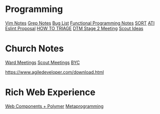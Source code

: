 = Programming =
[[Vim Notes]]
[[Grep Notes]]
[[Bug List]]
[[Functional Programming Notes]]
[[SORT]]
[[ATI]]
[[Eslint Proposal]]
[[HOW TO TRIAGE]]
[[DTM Stage 2 Meeting]]
[[Scout Ideas]]

= Church Notes =
[[Ward Meetings]]
[[Scout Meetings]]
[[BYC]]
 
https://www.agiledeveloper.com/download.html
= Rich Web Experience =
[[Web Components + Polymer]]
[[Metaprogramming]]
